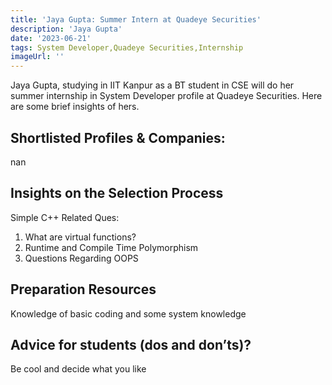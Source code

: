 ---
title: 'Jaya Gupta: Summer Intern at Quadeye Securities'
description: 'Jaya Gupta'
date: '2023-06-21'
tags: System Developer,Quadeye Securities,Internship
imageUrl: ''
---

Jaya Gupta, studying in IIT Kanpur as a BT student in CSE will do
her summer internship in System Developer profile at Quadeye Securities. Here are some brief
insights of hers.

## Shortlisted Profiles & Companies:
nan

## Insights on the Selection Process
Simple C++ Related Ques:
1. What are virtual functions?
2. Runtime and Compile Time Polymorphism
3. Questions Regarding OOPS

##  Preparation Resources
Knowledge of basic coding and some system knowledge

## Advice for students (dos and don’ts)? 
Be cool and decide what you like

